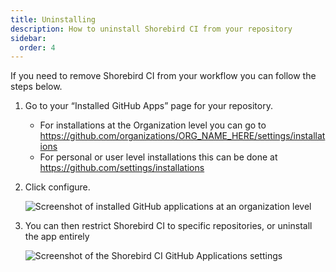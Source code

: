 ```yaml
---
title: Uninstalling
description: How to uninstall Shorebird CI from your repository
sidebar:
  order: 4
---
```



If you need to remove Shorebird CI from your workflow you can follow the steps
below.

1. Go to your “Installed GitHub Apps” page for your repository.
   - For installations at the Organization level you can go to
     https://github.com/organizations/ORG_NAME_HERE/settings/installations
   - For personal or user level installations this can be done at
     https://github.com/settings/installations
2. Click configure.

   <Image
     src={ciListInstalledGHApps}
     alt="Screenshot of installed GitHub applications at an organization level"
   />

3. You can then restrict Shorebird CI to specific repositories, or uninstall the
   app entirely

   <Image
     src={ciGHAppSettings}
     alt="Screenshot of the Shorebird CI GitHub Applications settings"
   />
